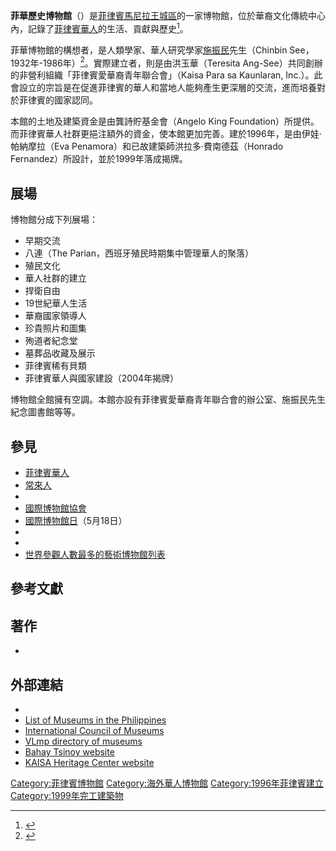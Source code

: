 {{Infobox Museum
| name                = 菲華歷史博物館<br>Bahay Tsinoy
| native_name         = ''Kaisa Angelo King Heritage Center''
| native_name_lang    = 
| former_names        = 
| alternate_names     = 
| status              = 開放中
| image               =
| image_alt           = 
| caption             = 位於[[王城區|王城區]]的菲華博物館
| altitude            = 
| building_type       = 
| architectural_style = 美國殖民地風格
| structural_system   = 
| cost                = 
| ren_cost            = 
| client              = 
| owner               = 菲律賓愛華裔青年聯合會（Kaisa Para sa Kaunlaran, Inc.）
| current_tenants     = 
| landlord            = 
| location            = 32 Anda Cor. Cabido Sts., Intramuros, Manila, Luzon, [[菲律賓|Philippines]]
 | map_type         = 
 | map_caption      = 
 | latitude         = 
 | longitude        = 
|开放时间 = 星期二至星期天，13:00~17:00
|成立时间=1999年
|电话=(632)526.6796
 |传真=527.6085
 |电邮地址=info@bahaytsinoy.org
| location_town       = [[馬尼拉|馬尼拉]]
| groundbreaking_date = 
| start_date          = 
| completion_date     = 
| opened_date         = 
| inauguration_date   = 
| renovation_date     = 
| height              = 
| diameter            = 
| antenna_spire       = 
| roof                = 
| top_floor           = 
| other_dimensions    = 
| floor_count         = 3層
| floor_area          =
| lot area            = 
| seating_type        = 
| seating_capacity    = 
| elevator_count      = 
| main_contractor     = 
| architect           = Eva Penamora 
| architecture_firm   = 
| structural_engineer = 
| services_engineer   = 
| civil_engineer      = 
| other_designers     = 
| quantity_surveyor   = 
| awards              = 
| designations        = 
| ren_architect       = 
| ren_firm            = 
| ren_str_engineer    = 
| ren_serv_engineer   = 
| ren_civ_engineer    = 
| ren_oth_designers   = 
| ren_qty_surveyor    = 
| ren_awards          = 
| url                 = 
|publictransit = 
|website       = [http://www.bahaytsinoy.org/]
| embedded            =
| references          = 
}}

'''菲華歷史博物館'''（{{lang|tl|Bahay Tsinoy}}）是[[菲律賓|菲律賓]][[馬尼拉|馬尼拉]][[王城區|王城區]]的一家博物館，位於華裔文化傳統中心內，記錄了[[菲律賓華人|菲律賓華人]]的生活、貢獻與歷史<ref>{{Cite web |url=http://kaisa.ph/ |title=KAISA Heritage Center |accessdate=2020-09-18 |archive-date=2017-09-14 |archive-url=https://web.archive.org/web/20170914105220/http://kaisa.ph/ |dead-url=no }}</ref>。

菲華博物館的構想者，是人類學家、華人研究學家[[施振民|施振民]]先生（Chinbin See，1932年-1986年）<ref>{{Cite web |url=http://www.lchot.com/travel/dmfq/200810/114725.htm |title=马尼拉菲华历史博物馆：展示菲华奋斗史的一扇窗 |access-date=2014-08-02 |archive-url=https://web.archive.org/web/20140810151609/http://www.lchot.com/travel/dmfq/200810/114725.htm |archive-date=2014-08-10 |dead-url=yes }}</ref>。實際建立者，則是由洪玉華（Teresita Ang-See）共同創辦的非營利組織「菲律賓愛華裔青年聯合會」（Kaisa Para sa Kaunlaran, Inc.）。此會設立的宗旨是在促進菲律賓的華人和當地人能夠產生更深層的交流，進而培養對於菲律賓的國家認同。

本館的土地及建築資金是由龔詩貯基金會（Angelo King Foundation）所提供。而菲律賓華人社群更挹注額外的資金，使本館更加完善。建於1996年，是由伊娃·帕納摩拉（Eva Penamora）和已故建築師洪拉多·費南德茲（Honrado Fernandez）所設計，並於1999年落成揭牌。

== 展場 ==
博物館分成下列展場：
* 早期交流
* 八連（The Parian，西班牙殖民時期集中管理華人的聚落）
* 殖民文化
* 華人社群的建立
* 捍衛自由
* 19世紀華人生活
* 華裔國家領導人
* 珍貴照片和圖集
* 殉道者紀念堂
* 墓葬品收藏及展示
* 菲律賓稀有貝類
* 菲律賓華人與國家建設（2004年揭牌）

博物館全館擁有空調。本館亦設有菲律賓愛華裔青年聯合會的辦公室、施振民先生紀念圖書館等等。

==參見==
*[[菲律賓華人|菲律賓華人]]
*[[常來人|常來人]]
*{{le|List of museums in the Philippines|List of museums in the Philippines|菲律賓博物館列表}}
*[[國際博物館協會|國際博物館協會]]
*[[國際博物館日|國際博物館日]]（5月18日）
*{{le|Museum education|Museum education|博物館教育}}
*{{le|Virtual Library museums pages}}
*[[世界參觀人數最多的藝術博物館列表|世界參觀人數最多的藝術博物館列表]]

==參考文獻==
{{reflist}}

== 著作 ==
*{{cite book | title=Museums of Southeast Asia| last=Lenzi| first=Iola| date=2004| publisher=Archipelago Press| location=Singapore| isbn=981-4068-96-9| page=200 pages}}

==外部連結==
{{Commonscat|Bahay Tsinoy|菲華歷史博物館}}

*{{dmoz|Reference/Museums|Museums}}
*[http://www.backpackingphilippines.com/2009/05/list-national-museums-manila-fees.html List of Museums in the Philippines] {{Wayback|url=http://www.backpackingphilippines.com/2009/05/list-national-museums-manila-fees.html |date=20130129015831 }}
*[http://icom.museum/ International Council of Museums]
*[https://web.archive.org/web/20121212063856/http://archives.icom.museum/vlmp/ VLmp directory of museums]
*[http://www.bahaytsinoy.org/ Bahay Tsinoy website] {{Wayback|url=http://www.bahaytsinoy.org/ |date=20090120020316 }}
*[http://www.kaisa.org.ph/ KAISA Heritage Center website] {{Wayback|url=http://www.kaisa.org.ph/ |date=20111202144006 }}


{{Coord|14|35|27|N|120|58|30|E|display=title}}


[[Category:菲律賓博物館|Category:菲律賓博物館]]
[[Category:海外華人博物館|Category:海外華人博物館]]
[[Category:1996年菲律賓建立|Category:1996年菲律賓建立]]
[[Category:1999年完工建築物|Category:1999年完工建築物]]